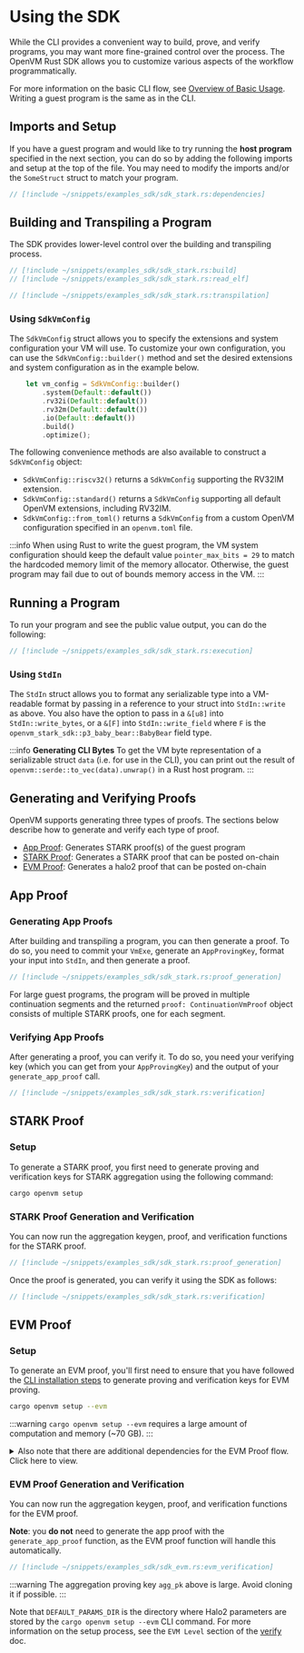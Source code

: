 # Using the SDK

While the CLI provides a convenient way to build, prove, and verify programs, you may want more fine-grained control over the process. The OpenVM Rust SDK allows you to customize various aspects of the workflow programmatically.

For more information on the basic CLI flow, see [Overview of Basic Usage](/book/writing-apps/overview). Writing a guest program is the same as in the CLI.

## Imports and Setup

If you have a guest program and would like to try running the **host program** specified in the next section, you can do so by adding the following imports and setup at the top of the file. You may need to modify the imports and/or the `SomeStruct` struct to match your program.

```rust
// [!include ~/snippets/examples_sdk/sdk_stark.rs:dependencies]
```

## Building and Transpiling a Program

The SDK provides lower-level control over the building and transpiling process.

```rust
// [!include ~/snippets/examples_sdk/sdk_stark.rs:build]
// [!include ~/snippets/examples_sdk/sdk_stark.rs:read_elf]

// [!include ~/snippets/examples_sdk/sdk_stark.rs:transpilation]
```

### Using `SdkVmConfig`

The `SdkVmConfig` struct allows you to specify the extensions and system configuration your VM will use. To customize your own configuration, you can use the `SdkVmConfig::builder()` method and set the desired extensions and system configuration as in the example below.

```rust
    let vm_config = SdkVmConfig::builder()
        .system(Default::default())
        .rv32i(Default::default())
        .rv32m(Default::default())
        .io(Default::default())
        .build()
        .optimize();
```

The following convenience methods are also available to construct a `SdkVmConfig` object:

- `SdkVmConfig::riscv32()` returns a `SdkVmConfig` supporting the RV32IM extension.
- `SdkVmConfig::standard()` returns a `SdkVmConfig` supporting all default OpenVM extensions, including RV32IM.
- `SdkVmConfig::from_toml()` returns a `SdkVmConfig` from a custom OpenVM configuration specified in an `openvm.toml` file.

:::info
When using Rust to write the guest program, the VM system configuration should keep the default value `pointer_max_bits = 29` to match the hardcoded memory limit of the memory allocator. Otherwise, the guest program may fail due to out of bounds memory access in the VM.
:::

## Running a Program

To run your program and see the public value output, you can do the following:

```rust
// [!include ~/snippets/examples_sdk/sdk_stark.rs:execution]
```

### Using `StdIn`

The `StdIn` struct allows you to format any serializable type into a VM-readable format by passing in a reference to your struct into `StdIn::write` as above. You also have the option to pass in a `&[u8]` into `StdIn::write_bytes`, or a `&[F]` into `StdIn::write_field` where `F` is the `openvm_stark_sdk::p3_baby_bear::BabyBear` field type.

:::info
**Generating CLI Bytes**
To get the VM byte representation of a serializable struct `data` (i.e. for use in the CLI), you can print out the result of `openvm::serde::to_vec(data).unwrap()` in a Rust host program.
:::

## Generating and Verifying Proofs

OpenVM supports generating three types of proofs. The sections below describe how to generate and verify each type of proof.

- [App Proof](#app-proof): Generates STARK proof(s) of the guest program
- [STARK Proof](#stark-proof): Generates a STARK proof that can be posted on-chain
- [EVM Proof](#evm-proof): Generates a halo2 proof that can be posted on-chain

## App Proof

### Generating App Proofs

After building and transpiling a program, you can then generate a proof. To do so, you need to commit your `VmExe`, generate an `AppProvingKey`, format your input into `StdIn`, and then generate a proof.

```rust
// [!include ~/snippets/examples_sdk/sdk_stark.rs:proof_generation]
```

For large guest programs, the program will be proved in multiple continuation segments and the returned `proof: ContinuationVmProof` object consists of multiple STARK proofs, one for each segment.

### Verifying App Proofs

After generating a proof, you can verify it. To do so, you need your verifying key (which you can get from your `AppProvingKey`) and the output of your `generate_app_proof` call.

```rust
// [!include ~/snippets/examples_sdk/sdk_stark.rs:verification]
```

## STARK Proof

### Setup

To generate a STARK proof, you first need to generate proving and verification keys for STARK aggregation using the following command:

```bash
cargo openvm setup
```

### STARK Proof Generation and Verification

You can now run the aggregation keygen, proof, and verification functions for the STARK proof.

```rust 
// [!include ~/snippets/examples_sdk/sdk_stark.rs:proof_generation]
```

Once the proof is generated, you can verify it using the SDK as follows:

```rust
// [!include ~/snippets/examples_sdk/sdk_stark.rs:verification]
```


## EVM Proof

### Setup

To generate an EVM proof, you'll first need to ensure that you have followed the [CLI installation steps](/book/getting-started/install)
to generate proving and verification keys for EVM proving.

```bash
cargo openvm setup --evm
```

:::warning
`cargo openvm setup --evm` requires a large amount of computation and memory (~70 GB).
:::

<details>
<summary>Also note that there are additional dependencies for the EVM Proof flow. Click here to view.</summary>

```rust
// [!include ~/snippets/examples_sdk/sdk_evm.rs:dependencies]
```

</details>

### EVM Proof Generation and Verification

You can now run the aggregation keygen, proof, and verification functions for the EVM proof.

**Note**: you **do not** need to generate the app proof with the `generate_app_proof` function, as the EVM proof function will handle this automatically.

```rust
// [!include ~/snippets/examples_sdk/sdk_evm.rs:evm_verification]
```

:::warning
The aggregation proving key `agg_pk` above is large. Avoid cloning it if possible.
:::

Note that `DEFAULT_PARAMS_DIR` is the directory where Halo2 parameters are stored by the `cargo openvm setup --evm` CLI command. For more information on the setup process, see the `EVM Level` section of the [verify](/book/writing-apps/verifying-proofs) doc.
